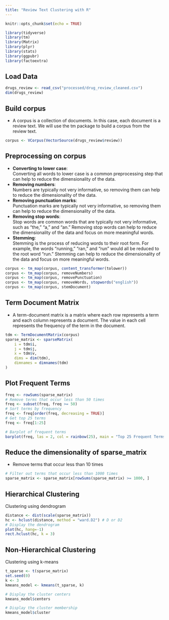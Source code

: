```yaml
---
title: "Review Text Clustering with R"
---
```


```r
knitr::opts_chunk$set(echo = TRUE)
```

```r
library(tidyverse)
library(tm)
library(Matrix)
library(plyr)
library(stats)
library(ggpubr)
library(factoextra)
```

## Load Data

```r
drugs_review <- read_csv("processed/drug_review_cleaned.csv")
dim(drugs_review)
```

## Build corpus
* A corpus is a collection of documents. In this case, each document is a review text. We will use the tm package to build a corpus from the review text.
```r
corpus <- VCorpus(VectorSource(drugs_review$review))
```

## Preprocessing on corpus
* **Converting to lower case**:  
Converting all words to lower case is a common preprocessing step that can help to reduce the dimensionality of the data.
* **Removing numbers**:  
Numbers are typically not very informative, so removing them can help to reduce the dimensionality of the data.
* **Removing punctuation marks**:  
Punctuation marks are typically not very informative, so removing them can help to reduce the dimensionality of the data.
* **Removing stop words**:  
Stop words are common words that are typically not very informative, such as "the," "a," and "an." Removing stop words can help to reduce the dimensionality of the data and focus on more meaningful words.
* **Stemming**:  
Stemming is the process of reducing words to their root form. For example, the words "running," "ran," and "run" would all be reduced to the root word "run." Stemming can help to reduce the dimensionality of the data and focus on more meaningful words.
```r
corpus <- tm_map(corpus, content_transformer(tolower))
corpus <- tm_map(corpus, removeNumbers)
corpus <- tm_map(corpus, removePunctuation)
corpus <- tm_map(corpus, removeWords, stopwords("english"))
corpus <- tm_map(corpus, stemDocument)
```


## Term Document Matrix
* A term-document matrix is a matrix where each row represents a term and each column represents a document. The value in each cell represents the frequency of the term in the document.
```r
tdm <- TermDocumentMatrix(corpus)
sparse_matrix <- sparseMatrix(
    i = tdm$i,
    j = tdm$j,
    x = tdm$v,
    dims = dim(tdm),
    dimnames = dimnames(tdm)
)
```

## Plot Frequent Terms
```r
freq <- rowSums(sparse_matrix)
# Remove terms that occur less than 50 times
freq <- subset(freq, freq >= 50)
# Sort terms by frequency
freq <- freq[order(freq, decreasing = TRUE)]
# Get top 25 terms
freq <- freq[1:25]

# Barplot of frequent terms
barplot(freq, las = 2, col = rainbow(25), main = "Top 25 Frequent Terms", xlab = "Term", ylab = "Frequency")
```

## Reduce the dimensionality of sparse_matrix
* Remove terms that occur less than 10 times
```r
# Filter out terms that occur less than 1000 times
sparse_matrix <- sparse_matrix[rowSums(sparse_matrix) >= 1000, ]
```


## Hierarchical Clustering
Clustering using dendrogram
```r
distance <- dist(scale(sparse_matrix))
hc <- hclust(distance, method = "ward.D2") # D or D2
# Display the dendrogram
plot(hc, hang=-1)
rect.hclust(hc, k = 3)
```

## Non-Hierarchical Clustering
Clustering using k-means
```r
t_sparse <- t(sparse_matrix)
set.seed(0)
k <- 3
kmeans_model <- kmeans(t_sparse, k)

# Display the cluster centers
kmeans_model$centers

# Display the cluster membership
kmeans_model$cluster
```